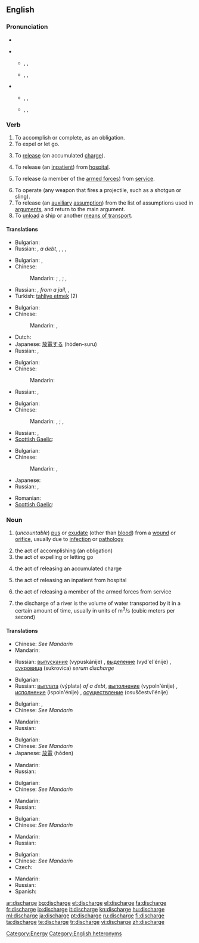 ==English==

===Pronunciation===
* {{audio|En-us-discharge.ogg|Audio (US)}}
{{rel-top|pronunciations}}
* {{a|RP}}
** {{qualifier|verb}} {{enPR|dĭschäj'}}, {{IPA|/dɪsˈtʃɑːdʒ/}}, {{SAMPA|/dIs"tSA:dZ/}}
** {{qualifier|noun}} {{enPR|dĭs'chäj}}, {{IPA|/ˈdɪstʃɑːdʒ/}}, {{SAMPA|/"dIstSA:dZ/}}
* {{a|US}}
** {{qualifier|verb}} {{enPR|dĭschärj'}}, {{IPA|/dɪsˈtʃɑrdʒ/}}, {{SAMPA|/dIs"tSArdZ/}}
** {{qualifier|noun}} {{enPR|dĭs'chärj}}, {{IPA|/ˈdɪstʃɑrdʒ/}}, {{SAMPA|/"dIstSArdZ/}}
{{rel-bottom}}

===Verb===
{{en-verb|discharg|ing}}

# To accomplish or complete, as an obligation.
# To expel or let go.
# {{electricity}} To [[release]] (an accumulated [[charge]]).
# {{medicine}} To release (an [[inpatient]]) from [[hospital]].
# {{military}} To release (a member of the [[armed forces]]) from [[service]].
# To operate (any weapon that fires a projectile, such as a shotgun or sling).
# To release (an [[auxiliary]] [[assumption]]) from the list of assumptions used in [[argument]]s, and return to the main argument.
# To [[unload]] a ship or another [[means of transport]].

====Translations====
{{trans-top|to accomplish or complete, as an obligation}}
* Bulgarian: {{t|bg|изпълнявам|sc=Cyrl}}
* Russian: {{t|ru|выплачивать|vypláčivat’}} {{impf}}, {{t|ru|выплатить|tr=výplatit’}} {{pf}} ''a debt'', {{t+|ru|выполнять|tr=vypolnját’}} {{impf}}, {{t+|ru|выполнить|tr=výpolnit’}} {{pf}}, {{t+|ru|осуществлять|tr=osuščestvlját’}} {{impf}}, {{t|ru|осуществить|tr=osuščestvít’}} {{pf}}
{{trans-mid}}
{{trans-bottom}}

{{trans-top|to expel or let go}}
* Bulgarian: {{t|bg|освобождавам|sc=Cyrl}},  {{t|bg|изпускам|sc=Cyrl}}
* Chinese:
*: Mandarin: {{t|cmn|排放|tr=páifàng|sc=Hani}}; {{t-|cmn|釋放|sc=Hani}}, {{t-|cmn|释放|tr=shìfàng|sc=Hani}}; {{t|cmn|免職|sc=Hani}}, {{t|cmn|免职|tr=miǎnzhí|sc=Hani}}
{{trans-mid}}
* Russian: {{t|ru|освобождать|tr=osvoboždát’}} {{impf}}, {{t+|ru|освободить|tr=osvobodít’}} {{pf}} ''from a jail'', {{t|ru|увольнять|tr=uvol’nját’}} {{impf}}, {{t|ru|уволить|tr=uvólit’}} {{pf}}
* Turkish: [[tahliye etmek]] (2)
{{trans-bottom}}

{{trans-top|(electricity) the act of releasing an accumulated charge}}
* Bulgarian: {{t|bg|разреждам|sc=Cyrl}}
* Chinese:
*: Mandarin: {{t|cmn|放電|sc=Hani}}, {{t|cmn|放电|tr=fàngdiàn|sc=Hani}}
{{trans-mid}}
* Dutch: {{t|nl|ontladen}}
* Japanese: [[放電]]する (hōden-suru)
* Russian: {{t|ru|разряжать|tr=razrjažát’}} {{impf}}, {{t|ru|разрядить|tr=razrjadít’}} {{pf}}
{{trans-bottom}}

{{trans-top|{{medicine}} to release (an inpatient) from hospital}}
* Bulgarian: {{t|bg|изписвам|sc=Cyrl}}
* Chinese:
*: Mandarin: {{t|cmn|使出院|tr=shǐchū yuàn|sc=Hani}}
{{trans-mid}}
* Russian: {{t|ru|выписывать|tr=vypísyvat’}} {{impf}}, {{t|ru|выписать|tr=výpisat’}} {{pf}}
{{trans-bottom}}

{{trans-top|(military) to release (a member of the armed forces) from service}}
* Bulgarian: {{t|bg|уволнявам|sc=Cyrl}}
* Chinese:
*: Mandarin: {{t-|cmn|釋放|sc=Hani}}, {{t-|cmn|释放|tr=shìfàng|sc=Hani}}; {{t|cmn|使退役|tr=shǐ tuì yì|sc=Hani}}, {{t|cmn|使退伍|tr=shǐ tuì wǔ|sc=Hani}}
{{trans-mid}}
* Russian: {{t|ru|демобилизовывать|tr=demobilizóvyvat’}} {{impf}}, {{t|ru|демобилизовать|tr=demobilizovát’}} {{pf}}
* [[Scottish Gaelic]]: {{t-|gd|cuir à dreuchd|xs=Scottish Gaelic}}
{{trans-bottom}}

{{trans-top|to operate (any weapon that fires a projectile, such as a shotgun or sling)}}
* Bulgarian: {{t|bg|изстрелвам|sc=Cyrl}}
* Chinese:
*: Mandarin: {{t|cmn|發射|sc=Hani}}, {{t|cmn|发射|tr=fāshè|sc=Hani}}
{{trans-mid}}
* Japanese: {{t-|ja|発射|alt=発射する|tr=はっしゃする, hassha-surú}}
* Russian: {{t|ru|запускать|tr=zapuskát'}} {{impf}},  {{t|ru|запустить|tr=zapustít'}} {{pf}}
{{trans-bottom}}

{{trans-top|to stop using (an auxiliary assumption)}}
{{trans-mid}}
{{trans-bottom}}

{{trans-top|unload}}
* Romanian: {{t|ro|descărca}}
* [[Scottish Gaelic]]: {{t|gd|di-luchdaich}}
{{trans-mid}}
{{trans-bottom}}

===Noun===
{{en-noun|s|-}}
{{wikipedia}}

# {{symptom}} (''uncountable'') [[pus]] or [[exudate]] (other than [[blood]]) from a [[wound]] or [[orifice]], usually due to [[infection]] or [[pathology]]
# the act of accomplishing (an obligation)
# the act of expelling or letting go
# {{electricity}} the act of releasing an accumulated charge
# {{medicine}} the act of releasing an inpatient from hospital
# {{military}} the act of releasing a member of the armed forces from service
# {{hydrology}} the discharge of a river is the volume of water transported by it in a certain amount of time, usually in units of m<sup>3</sup>/s (cubic meters per second)

====Translations====
{{trans-top|pus or exudate from a wound or orifice}}
* Chinese: ''See Mandarin''
* Mandarin: {{t|cmn|流出|sc=Hani}}
{{trans-mid}}
* Russian: [[выпускание]] (vypuskánije) {{n}}, [[выделение]] (vyd'el'énije) {{n}}, [[сукровица]] (sukrovíca) {{f}} ''serum discharge''
{{trans-bottom}}

{{trans-top|act of accomplishing (an obligation)}}
* Bulgarian: {{t|bg|изпълнение|n|sc=Cyrl}}
* Russian: [[выплата]] (výplata) {{f}} ''of a debt'', [[выполнение]] (vypoln'énije) {{n}}, [[исполнение]] (ispoln'énije) {{n}}, [[осуществление]] (osuščestvl'énije) {{n}}
{{trans-mid}}
{{trans-bottom}}

{{trans-top|act of expelling or letting go}}
* Bulgarian: {{t|bg|освобождаване|n|sc=Cyrl}},  {{t|bg|изпускане|n|sc=Cyrl}}
* Chinese: ''See Mandarin''
{{trans-mid}}
* Mandarin: {{t|cmn|免職|sc=Hani}}
* Russian: {{t+|ru|увольнение|n|tr=uvol'n'énije}}
{{trans-bottom}}

{{trans-top|act of releasing an accumulated charge}}
* Bulgarian: {{t|bg|разряд|m|sc=Cyrl}}
* Chinese: ''See Mandarin''
* Japanese: [[放電]] (hōden)
{{trans-mid}}
* Mandarin: {{t|cmn|放電|sc=Hani}}
* Russian: {{t+|ru|разряд|m|tr=razr'ád}}
{{trans-bottom}}

{{trans-top|act of releasing an inpatient from hospital}}
* Bulgarian: {{t|bg|изписване|n|sc=Cyrl}}
* Chinese: ''See Mandarin''
{{trans-mid}}
* Mandarin: {{t-|cmn|出院|sc=Hani}}
* Russian: {{t+|ru|выписка|f|tr=výpiska}}
{{trans-bottom}}

{{trans-top|act of releasing a member of the armed forces from service}}
* Bulgarian: {{t|bg|уволнение|n|sc=Cyrl}}
* Chinese: ''See Mandarin''
{{trans-mid}}
* Mandarin: {{t-|cmn|釋放|sc=Hani}}{{t|cmn|退役|sc=Hani}}{{t|cmn|退伍|sc=Hani}}
* Russian: {{t+|ru|демобилизация|f|tr=d'emobilizácija}}
{{trans-bottom}}

{{trans-top|volume of water transported by a river in a certain amount of time}}
* Bulgarian: {{t|bg|дебит|m|sc=Cyrl}}
* Chinese: ''See Mandarin''
* Czech: {{t|cs|průtok}}
{{trans-mid}}
* Mandarin: {{t|cmn|流出量|sc=Hani}}
* Russian: {{t+|ru|расход|m|tr=rasχód}}
* Spanish: {{t+|es|caudal}}
{{trans-bottom}}

[[Category:Energy]]
[[Category:English heteronyms]]

[[ar:discharge]]
[[bg:discharge]]
[[et:discharge]]
[[el:discharge]]
[[fa:discharge]]
[[fr:discharge]]
[[io:discharge]]
[[it:discharge]]
[[kn:discharge]]
[[hu:discharge]]
[[ml:discharge]]
[[ja:discharge]]
[[pt:discharge]]
[[ru:discharge]]
[[fi:discharge]]
[[ta:discharge]]
[[te:discharge]]
[[tr:discharge]]
[[vi:discharge]]
[[zh:discharge]]